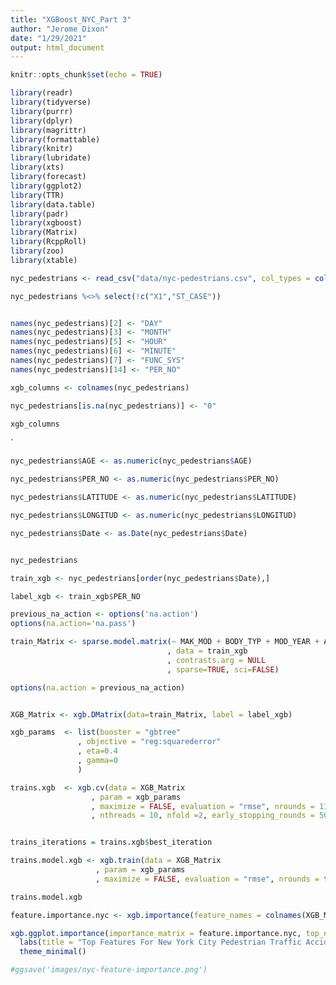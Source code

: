 ```yaml
---
title: "XGBoost_NYC_Part 3"
author: "Jerome Dixon"
date: "1/29/2021"
output: html_document
---
```


```r
knitr::opts_chunk$set(echo = TRUE)

library(readr)
library(tidyverse)
library(purrr)
library(dplyr)
library(magrittr)
library(formattable)
library(knitr)
library(lubridate)
library(xts) 
library(forecast) 
library(ggplot2) 
library(TTR)
library(data.table)
library(padr)
library(xgboost)
library(Matrix)
library(RcppRoll)
library(zoo)
library(xtable)


```

```r

nyc_pedestrians <- read_csv("data/nyc-pedestrians.csv", col_types = cols(.default = col_factor()))

nyc_pedestrians %<>% select(!c("X1","ST_CASE"))


names(nyc_pedestrians)[2] <- "DAY"
names(nyc_pedestrians)[3] <- "MONTH"
names(nyc_pedestrians)[5] <- "HOUR"
names(nyc_pedestrians)[6] <- "MINUTE"
names(nyc_pedestrians)[7] <- "FUNC_SYS"
names(nyc_pedestrians)[14] <- "PER_NO"

xgb_columns <- colnames(nyc_pedestrians)

nyc_pedestrians[is.na(nyc_pedestrians)] <- "0"

xgb_columns


```
`


```r


nyc_pedestrians$AGE <- as.numeric(nyc_pedestrians$AGE)

nyc_pedestrians$PER_NO <- as.numeric(nyc_pedestrians$PER_NO)

nyc_pedestrians$LATITUDE <- as.numeric(nyc_pedestrians$LATITUDE)

nyc_pedestrians$LONGITUD <- as.numeric(nyc_pedestrians$LONGITUD)

nyc_pedestrians$Date <- as.Date(nyc_pedestrians$Date)


nyc_pedestrians


```



```r


train_xgb <- nyc_pedestrians[order(nyc_pedestrians$Date),]

label_xgb <- train_xgb$PER_NO

previous_na_action <- options('na.action')
options(na.action='na.pass')

train_Matrix <- sparse.model.matrix(~ MAK_MOD + BODY_TYP + MOD_YEAR + AGE + DRINKING + RACE + LOCATION + DRIMPAIR
                                   , data = train_xgb
                                   , contrasts.arg = NULL
                                   , sparse=TRUE, sci=FALSE)

options(na.action = previous_na_action)


XGB_Matrix <- xgb.DMatrix(data=train_Matrix, label = label_xgb)

```


```r

xgb_params  <- list(booster = "gbtree"
               , objective = "reg:squarederror"
               , eta=0.4
               , gamma=0
               )


```

```r

trains.xgb  <- xgb.cv(data = XGB_Matrix
                  , param = xgb_params
                  , maximize = FALSE, evaluation = "rmse", nrounds = 11000
                  , nthreads = 10, nfold =2, early_stopping_rounds = 500)



```

```r

trains_iterations = trains.xgb$best_iteration

trains.model.xgb <- xgb.train(data = XGB_Matrix
                   , param = xgb_params
                   , maximize = FALSE, evaluation = "rmse", nrounds = trains_iterations)

trains.model.xgb


```


```r

feature.importance.nyc <- xgb.importance(feature_names = colnames(XGB_Matrix), model = trains.model.xgb)

xgb.ggplot.importance(importance_matrix = feature.importance.nyc, top_n = 20) +
  labs(title = "Top Features For New York City Pedestrian Traffic Accidents") +
  theme_minimal()

#ggsave('images/nyc-feature-importance.png')


```



